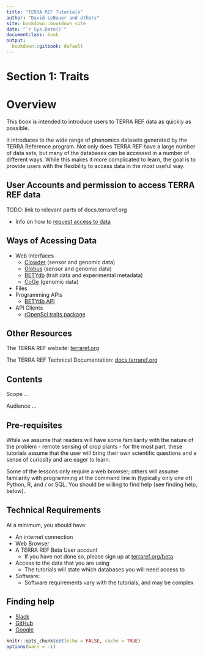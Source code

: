 ```yaml
---
title: "TERRA REF Tutorials"
author: "David LeBauer and others"
site: bookdown::bookdown_site
date: "`r Sys.Date()`"
documentclass: book
output:
  bookdown::gitbook: default
---
```


# Section 1: Traits {-}

# Overview

This book is intended to introduce users to TERRA REF data as quickly as possible. 

It introduces to the wide range of phenomics datasets generated by the TERRA Reference program. Not only does TERRA REF have a large number of data sets, but many of the databases can be accessed in a number of different ways. While this makes it more complicated to learn, the goal is to provide users with the flexibility to access data in the most useful way.

## User Accounts and permission to access TERRA REF data

TODO: link to relevant parts of docs.terraref.org

* Info on how to [request access to data](https://docs.terraref.org/user-manual/how-to-access-data/using-betydb-trait-data-experimental-metadata) 

## Ways of Acessing Data

* Web Interfaces
    + [Clowder](https://docs.terraref.org/user-manual/how-to-access-data/using-clowder-sensor-and-genoomics-data) (sensor and genomic data)
    + [Globus](https://docs.terraref.org/user-manual/how-to-access-data/using-globus-sensor-and-genomics-data) (sensor and genomic data)
    + [BETYdb](https://docs.terraref.org/user-manual/how-to-access-data/using-betydb-trait-data-experimental-metadata) (trait data and experimental metadata)
    + [CoGe](https://docs.terraref.org/user-manual/how-to-access-data/using-coge-genomics) (genomic data)
* Files
* Programming APIs
    + [BETYdb API](https://pecan.gitbook.io/betydb-data-access/api-for-url-based-queries)
* API Clients
    + [rOpenSci traits package](https://pecan.gitbook.io/betydb-data-access/ropensci-traits-package)

## Other Resources

The TERRA REF website: [terraref.org](http://terraref.org/)

The TERRA REF Technical Documentation: [docs.terraref.org](docs.terraref.org)

## Contents

Scope ...

Audience ...


## Pre-requisites

While we assume that readers will have some familiarity with the nature of the problem - remote sensing of crop plants - for the most part, these tutorials assume that the user will bring their own scientific questions and a sense of curiosity and are eager to learn. 

Some of the lessons only require a web browser; others will assume familarity with programming at the command line in (typically only one of) Python, R, and / or SQL. You should be willing to find help (see finding help, below).

## Technical Requirements

At a minimum, you should have:

* An internet connection
* Web Browser
* A TERRA REF Beta User account
    + If you have not done so, please sign up at [terraref.org/beta](terraref.org/beta)
* Access to the data that you are using
    + The tutorials will state which databases you will need access to
* Software:
    + Software requirements vary with the tutorials, and may be complex


## Finding help

- [Slack](terra-ref.slack.com)
- [GitHub](https://github.com/terraref/tutorials)
- [Google](https://www.google.com/)

```r
knitr::opts_chunk$set(echo = FALSE, cache = TRUE)
options(warn = -1)
```

